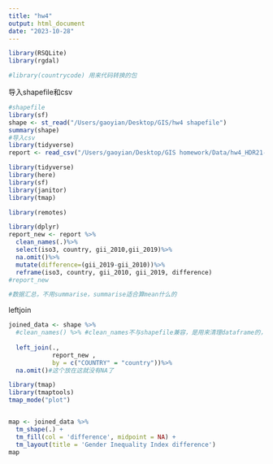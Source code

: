 ```yaml
---
title: "hw4"
output: html_document
date: "2023-10-28"
---
```


```r
library(RSQLite)
library(rgdal)

#library(countrycode) 用来代码转换的包


```
导入shapefile和csv
```r
#shapefile
library(sf)
shape <- st_read("/Users/gaoyian/Desktop/GIS/hw4 shapefile")
summary(shape)
#导入csv
library(tidyverse)
report <- read_csv("/Users/gaoyian/Desktop/GIS homework/Data/hw4_HDR21-22_Composite_indices_complete_time_series.csv")
```

```r
library(tidyverse)
library(here)
library(sf)
library(janitor)
library(tmap)

library(remotes)


```

```r
library(dplyr)
report_new <- report %>%
  clean_names(.)%>% 
  select(iso3, country, gii_2010,gii_2019)%>%
  na.omit()%>%
  mutate(difference=(gii_2019-gii_2010))%>%
  reframe(iso3, country, gii_2010, gii_2019, difference)
#report_new

#数据汇总，不用summarise，summarise适合算mean什么的
```
leftjoin
```r
joined_data <- shape %>%
  #clean_names() %>% #clean_names不与shapefile兼容，是用来清理dataframe的，所以不行
   
  left_join(.,
            report_new ,
            by = c("COUNTRY" = "country"))%>%
  na.omit()#这个放在这就没有NA了

```

```r
library(tmap)
library(tmaptools)
tmap_mode("plot")


map <- joined_data %>% 
  tm_shape(.) + 
  tm_fill(col = 'difference', midpoint = NA) +
  tm_layout(title = 'Gender Inequality Index difference')
map

```

